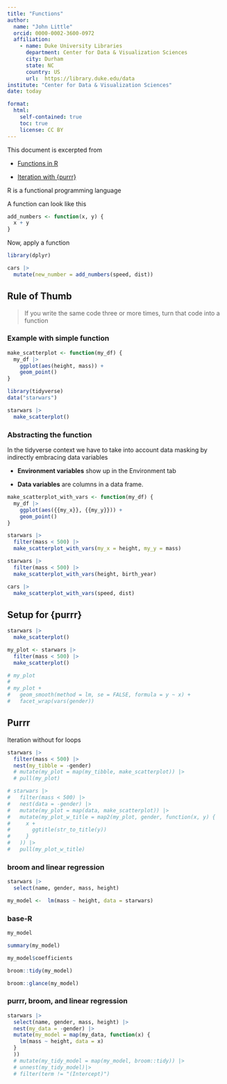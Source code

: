 ```yaml
---
title: "Functions"
author: 
  name: "John Little"
  orcid: 0000-0002-3600-0972
  affiliation:
    - name: Duke University Libraries
      department: Center for Data & Visualization Sciences
      city: Durham
      state: NC
      country: US
      url:  https://library.duke.edu/data
institute: "Center for Data & Visualization Sciences"
date: today

format: 
  html:
    self-contained: true
    toc: true
    license: CC BY
---
```


This document is excerpted from

-   [Functions in R](https://intro2r.library.duke.edu/functions)

-   [Iteration with {purrr}](https://intro2r.library.duke.edu/purrr)

R is a functional programming language

A function can look like this

```r
add_numbers <- function(x, y) {
  x + y
}
```

Now, apply a function

```r
library(dplyr)

cars |> 
  mutate(new_number = add_numbers(speed, dist))
```

## Rule of Thumb

> If you write the same code three or more times, turn that code into a function

### Example with simple function

```r
make_scatterplot <- function(my_df) {
  my_df |> 
    ggplot(aes(height, mass)) + 
    geom_point()
}
```

```r
library(tidyverse)
data("starwars")

starwars |> 
  make_scatterplot()
```

### Abstracting the function

In the tidyverse context we have to take into account data masking by indirectly embracing data variables

-   **Environment variables** show up in the Environment tab

-   **Data variables** are columns in a data frame.

```r
make_scatterplot_with_vars <- function(my_df) {
  my_df |> 
    ggplot(aes({{my_x}}, {{my_y}})) + 
    geom_point()
}
```

```r
starwars |> 
  filter(mass < 500) |> 
  make_scatterplot_with_vars(my_x = height, my_y = mass)

starwars |> 
  filter(mass < 500) |> 
  make_scatterplot_with_vars(height, birth_year)

cars |> 
  make_scatterplot_with_vars(speed, dist)
```

## Setup for {purrr}

```r
starwars |> 
  make_scatterplot()

my_plot <- starwars |> 
  filter(mass < 500) |> 
  make_scatterplot()

# my_plot
# 
# my_plot +
#   geom_smooth(method = lm, se = FALSE, formula = y ~ x) +
#   facet_wrap(vars(gender))
```

## Purrr

Iteration without for loops

```r
starwars |> 
  filter(mass < 500) |> 
  nest(my_tibble = -gender) 
  # mutate(my_plot = map(my_tibble, make_scatterplot)) |>
  # pull(my_plot)

# starwars |> 
#   filter(mass < 500) |> 
#   nest(data = -gender) |> 
#   mutate(my_plot = map(data, make_scatterplot)) |> 
#   mutate(my_plot_w_title = map2(my_plot, gender, function(x, y) {
#     x +
#       ggtitle(str_to_title(y))
#     }
#   )) |> 
#   pull(my_plot_w_title)
```

### broom and linear regression

```r
starwars |>
  select(name, gender, mass, height)

my_model <-  lm(mass ~ height, data = starwars)
```

### base-R

```r
my_model
```

```r
summary(my_model)
```

```r
my_model$coefficients
```

```r
broom::tidy(my_model)
```

```r
broom::glance(my_model)
```

### purrr, broom, and linear regression

```r
starwars |>
  select(name, gender, mass, height) |> 
  nest(my_data = -gender) |> 
  mutate(my_model = map(my_data, function(x) {
    lm(mass ~ height, data = x) 
  }
  )) 
  # mutate(my_tidy_model = map(my_model, broom::tidy)) |> 
  # unnest(my_tidy_model)|> 
  # filter(term != "(Intercept)")
```
